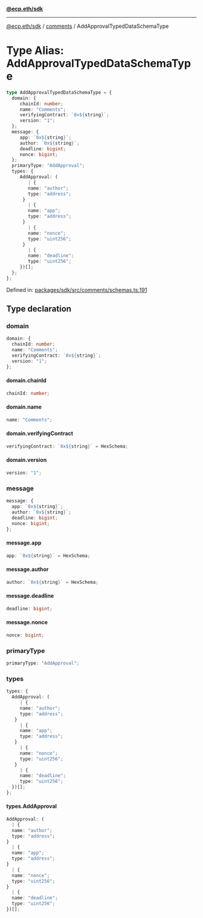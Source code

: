 [**@ecp.eth/sdk**](../../index.mdx)

***

[@ecp.eth/sdk](/sdk-reference/index.mdx) / [comments](/sdk-reference/comments/index.mdx) / AddApprovalTypedDataSchemaType

# Type Alias: AddApprovalTypedDataSchemaType

```ts
type AddApprovalTypedDataSchemaType = {
  domain: {
     chainId: number;
     name: "Comments";
     verifyingContract: `0x${string}`;
     version: "1";
  };
  message: {
     app: `0x${string}`;
     author: `0x${string}`;
     deadline: bigint;
     nonce: bigint;
  };
  primaryType: "AddApproval";
  types: {
     AddApproval: (
        | {
        name: "author";
        type: "address";
      }
        | {
        name: "app";
        type: "address";
      }
        | {
        name: "nonce";
        type: "uint256";
      }
        | {
        name: "deadline";
        type: "uint256";
     })[];
  };
};
```

Defined in: [packages/sdk/src/comments/schemas.ts:191](https://github.com/ecp-eth/comments-monorepo/blob/main/packages/sdk/src/comments/schemas.ts#L191)

## Type declaration

### domain

```ts
domain: {
  chainId: number;
  name: "Comments";
  verifyingContract: `0x${string}`;
  version: "1";
};
```

#### domain.chainId

```ts
chainId: number;
```

#### domain.name

```ts
name: "Comments";
```

#### domain.verifyingContract

```ts
verifyingContract: `0x${string}` = HexSchema;
```

#### domain.version

```ts
version: "1";
```

### message

```ts
message: {
  app: `0x${string}`;
  author: `0x${string}`;
  deadline: bigint;
  nonce: bigint;
};
```

#### message.app

```ts
app: `0x${string}` = HexSchema;
```

#### message.author

```ts
author: `0x${string}` = HexSchema;
```

#### message.deadline

```ts
deadline: bigint;
```

#### message.nonce

```ts
nonce: bigint;
```

### primaryType

```ts
primaryType: "AddApproval";
```

### types

```ts
types: {
  AddApproval: (
     | {
     name: "author";
     type: "address";
   }
     | {
     name: "app";
     type: "address";
   }
     | {
     name: "nonce";
     type: "uint256";
   }
     | {
     name: "deadline";
     type: "uint256";
  })[];
};
```

#### types.AddApproval

```ts
AddApproval: (
  | {
  name: "author";
  type: "address";
}
  | {
  name: "app";
  type: "address";
}
  | {
  name: "nonce";
  type: "uint256";
}
  | {
  name: "deadline";
  type: "uint256";
})[];
```
